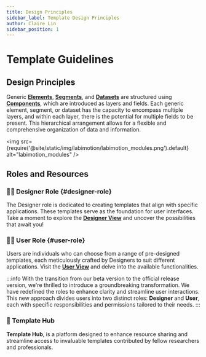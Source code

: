 ```yaml
---
title: Design Principles
sidebar_label: Template Design Principles
author: Claire Lin
sidebar_position: 1
---
```



# Template Guidelines

## Design Principles

<SubTitle text="Generic Elements, Segments, and Datasets are organized by layers and fields." />

Generic **[Elements](./guides/designer/elements/)**, **[Segments](./guides/designer/segments/)**, and **[Datasets](./guides/designer/datasets/)** are structured using **[Components](./guides/designer/components/)**, which are introduced as layers and fields. Each generic element, segment, or dataset has the capacity to encompass multiple layers, and within each layer, there is the potential for multiple fields to be present. This hierarchical arrangement allows for a flexible and comprehensive organization of data and information.

<img src={require('@site/static/img/labimotion/labimotion_modules.png').default} alt="labimotion_modules" />
<FigCaption text="labimotion_modules" />

## Roles and Resources

### :artist: Designer Role \{#designer-role}
The Designer role is dedicated to creating templates that align with specific applications. These templates serve as the foundation for user interfaces. Take a moment to explore the **[Designer View](./guides/designer)** and uncover the possibilities that await you!

### &#x20;:scientist: User Role \{#user-role}
Users are individuals who can choose from a range of pre-designed templates, each meticulously crafted by Designers to suit different applications. Visit the **[User View](./guides/user)** and delve into the available functionalities.

:::info
With the transition from our beta version to the official release version, we're thrilled to introduce a groundbreaking transformation. We have redefined the roles to enhance clarity and streamline user interactions. This new approach divides users into two distinct roles: **Designer** and **User**, each with specific responsibilities and permissions tailored to their needs.
:::

### :book: Template Hub
**Template Hub**, is a platform designed to enhance resource sharing and streamline access to invaluable templates contributed by fellow researchers and professionals.

